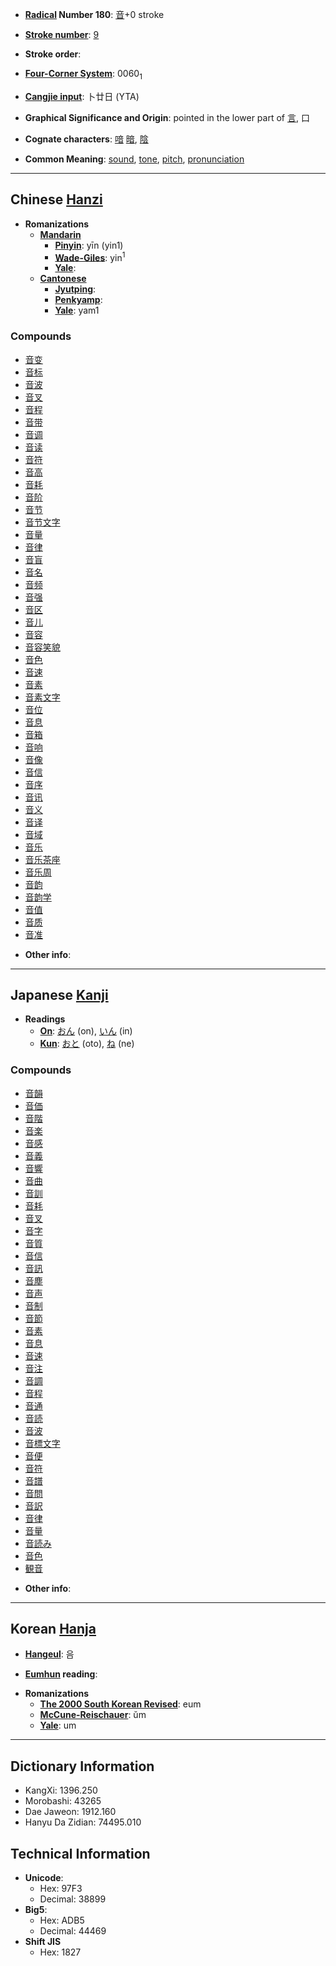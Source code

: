 * '''[[Wiktionary:Chinese radical index| Radical]] Number 180''': [[Wiktionary:Chinese radical index 音|音]]+0 stroke

* '''[[Wiktionary:Chinese total strokes index|Stroke number]]''': [[Wiktionary:Chinese total strokes index 9|9]]

* '''Stroke order''': 

* '''[[Wiktionary:Chinese four corner index|Four-Corner System]]''': 0060<sub>1</sub>

* '''[[Wiktionary:Chinese Cangjie index|Cangjie input]]''': 卜廿日 (YTA)

* '''Graphical Significance and Origin''': pointed in the lower part of [[言]], 口

* '''Cognate characters''': [[喑]] [[暗]], [[陰]]

* '''Common Meaning''': [[sound]], [[tone]], [[pitch]], [[pronunciation]]

----

== Chinese [[Hanzi]] ==

* '''Romanizations'''
** '''[[Mandarin]]'''
*** '''[[Pinyin]]''': yīn (yin1)
*** '''[[Wade-Giles]]''': yin<sup>1</sup>
*** '''[[Yale]]''': 
** '''[[Cantonese]]'''
*** '''[[Jyutping]]''':
*** '''[[Penkyamp]]''': 
*** '''[[Yale]]''': yam1

===Compounds===
*[[音变]]
*[[音标]]
*[[音波]]
*[[音叉]]
*[[音程]]
*[[音带]]
*[[音调]]
*[[音读]]
*[[音符]]
*[[音高]]
*[[音耗]]
*[[音阶]]
*[[音节]]
*[[音节文字]]
*[[音量]]
*[[音律]]
*[[音盲]]
*[[音名]]
*[[音频]]
*[[音强]]
*[[音区]]
*[[音儿]]
*[[音容]]
*[[音容笑貌]]
*[[音色]]
*[[音速]]
*[[音素]]
*[[音素文字]]
*[[音位]]
*[[音息]]
*[[音箱]]
*[[音响]]
*[[音像]]
*[[音信]]
*[[音序]]
*[[音讯]]
*[[音义]]
*[[音译]]
*[[音域]]
*[[音乐]]
*[[音乐茶座]]
*[[音乐周]]
*[[音韵]]
*[[音韵学]]
*[[音值]]
*[[音质]]
*[[音准]]

* '''Other info''': 

----

== Japanese [[Kanji]] ==

* '''Readings'''
** '''[[On]]''': [[おん]] (on), [[いん]] (in)
** '''[[Kun]]''': [[おと]] (oto), [[ね]] (ne)

===Compounds===
*[[音韻]]
*[[音価]]
*[[音階]]
*[[音楽]]
*[[音感]]
*[[音義]]
*[[音響]]
*[[音曲]]
*[[音訓]]
*[[音耗]]
*[[音叉]]
*[[音字]]
*[[音質]]
*[[音信]]
*[[音訊]]
*[[音塵]]
*[[音声]]
*[[音制]]
*[[音節]]
*[[音素]]
*[[音息]]
*[[音速]]
*[[音注]]
*[[音調]]
*[[音程]]
*[[音通]]
*[[音読]]
*[[音波]]
*[[音標文字]]
*[[音便]]
*[[音符]]
*[[音譜]]
*[[音問]]
*[[音訳]]
*[[音律]]
*[[音量]]
*[[音読み]]
*[[音色]]
*[[観音]]

* '''Other info''':  

----

== Korean [[Hanja]] ==

* '''[[Hangeul]]''': 음

* '''[[Eumhun]] reading''': 

* '''Romanizations'''
** '''[[The 2000 South Korean Revised Romanization|The 2000 South Korean Revised]]''': eum
** '''[[McCune-Reischauer]]''': ŭm
** '''[[Yale]]''': um

----

== Dictionary Information ==

* KangXi: 1396.250
* Morobashi: 43265
* Dae Jaweon: 1912.160
* Hanyu Da Zidian: 74495.010

== Technical Information ==

* '''Unicode''':
** Hex: 97F3
** Decimal: 38899
* '''Big5''':
** Hex: ADB5
** Decimal: 44469
* '''Shift JIS'''
**  Hex: 1827